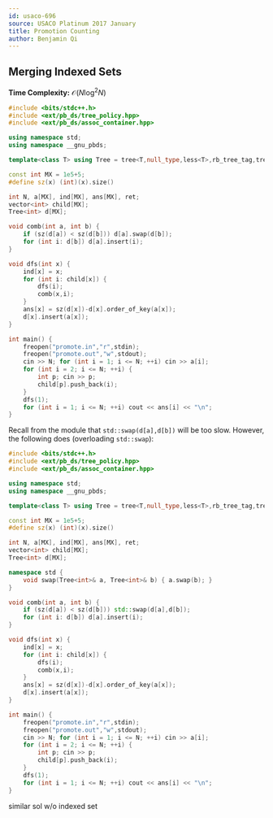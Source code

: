 ```yaml
---
id: usaco-696
source: USACO Platinum 2017 January
title: Promotion Counting
author: Benjamin Qi
---
```


## Merging Indexed Sets

**Time Complexity:** $\mathcal{O}(N\log ^2N)$

```cpp
#include <bits/stdc++.h>
#include <ext/pb_ds/tree_policy.hpp>
#include <ext/pb_ds/assoc_container.hpp>

using namespace std;
using namespace __gnu_pbds;

template<class T> using Tree = tree<T,null_type,less<T>,rb_tree_tag,tree_order_statistics_node_update>;

const int MX = 1e5+5;
#define sz(x) (int)(x).size()

int N, a[MX], ind[MX], ans[MX], ret;
vector<int> child[MX];
Tree<int> d[MX];

void comb(int a, int b) {
	if (sz(d[a]) < sz(d[b])) d[a].swap(d[b]);
	for (int i: d[b]) d[a].insert(i);
}

void dfs(int x) {
	ind[x] = x;
	for (int i: child[x]) {
		dfs(i);
		comb(x,i);
	}
	ans[x] = sz(d[x])-d[x].order_of_key(a[x]);
	d[x].insert(a[x]);
}

int main() {
	freopen("promote.in","r",stdin);
	freopen("promote.out","w",stdout);
	cin >> N; for (int i = 1; i <= N; ++i) cin >> a[i];
	for (int i = 2; i <= N; ++i) {
		int p; cin >> p;
		child[p].push_back(i);
	}
	dfs(1);
	for (int i = 1; i <= N; ++i) cout << ans[i] << "\n";
}
```

Recall from the module that `std::swap(d[a],d[b])` will be too slow. However,
the following does (overloading `std::swap`):

```cpp
#include <bits/stdc++.h>
#include <ext/pb_ds/tree_policy.hpp>
#include <ext/pb_ds/assoc_container.hpp>

using namespace std;
using namespace __gnu_pbds;

template<class T> using Tree = tree<T,null_type,less<T>,rb_tree_tag,tree_order_statistics_node_update>;

const int MX = 1e5+5;
#define sz(x) (int)(x).size()

int N, a[MX], ind[MX], ans[MX], ret;
vector<int> child[MX];
Tree<int> d[MX];

namespace std {
	void swap(Tree<int>& a, Tree<int>& b) { a.swap(b); }
}

void comb(int a, int b) {
	if (sz(d[a]) < sz(d[b])) std::swap(d[a],d[b]);
	for (int i: d[b]) d[a].insert(i);
}

void dfs(int x) {
	ind[x] = x;
	for (int i: child[x]) {
		dfs(i);
		comb(x,i);
	}
	ans[x] = sz(d[x])-d[x].order_of_key(a[x]);
	d[x].insert(a[x]);
}

int main() {
	freopen("promote.in","r",stdin);
	freopen("promote.out","w",stdout);
	cin >> N; for (int i = 1; i <= N; ++i) cin >> a[i];
	for (int i = 2; i <= N; ++i) {
		int p; cin >> p;
		child[p].push_back(i);
	}
	dfs(1);
	for (int i = 1; i <= N; ++i) cout << ans[i] << "\n";
}
```

<IncompleteSection>

similar sol w/o indexed set

</IncompleteSection>
